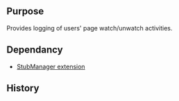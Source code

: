 {{Extension
|name        = WatchLog
|status      = stable
|type        = user activity
|author      = [[user:jldupont|Jean-Lou Dupont]]
|image       =
|version     = 1.0.0
|update      =
|mediawiki   = 1.10, 1.11
|download    = [http://mediawiki.googlecode.com/svn/tags/ SVN]
|readme      =
|changelog   = See SVN ($Id$)
|description = 
|parameters  =
|rights      =
|example     =
|hook1       = WatchArticleComplete
|hook2       = UnwatchArticleComplete
}}
== Purpose==
Provides logging of users' page watch/unwatch activities.

== Dependancy ==
* [[Extension:StubManager|StubManager extension]]

{{Pear|WatchLog}}

== History ==
